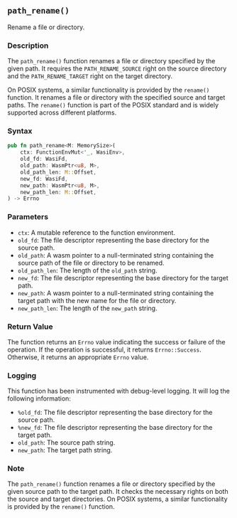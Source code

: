 ## `path_rename()`

Rename a file or directory.

### Description

The `path_rename()` function renames a file or directory specified by the given path. It requires the `PATH_RENAME_SOURCE` right on the source directory and the `PATH_RENAME_TARGET` right on the target directory.

On POSIX systems, a similar functionality is provided by the `rename()` function. It renames a file or directory with the specified source and target paths. The `rename()` function is part of the POSIX standard and is widely supported across different platforms.

### Syntax

```rust
pub fn path_rename<M: MemorySize>(
    ctx: FunctionEnvMut<'_, WasiEnv>,
    old_fd: WasiFd,
    old_path: WasmPtr<u8, M>,
    old_path_len: M::Offset,
    new_fd: WasiFd,
    new_path: WasmPtr<u8, M>,
    new_path_len: M::Offset,
) -> Errno
```

### Parameters

- `ctx`: A mutable reference to the function environment.
- `old_fd`: The file descriptor representing the base directory for the source path.
- `old_path`: A wasm pointer to a null-terminated string containing the source path of the file or directory to be renamed.
- `old_path_len`: The length of the `old_path` string.
- `new_fd`: The file descriptor representing the base directory for the target path.
- `new_path`: A wasm pointer to a null-terminated string containing the target path with the new name for the file or directory.
- `new_path_len`: The length of the `new_path` string.

### Return Value

The function returns an `Errno` value indicating the success or failure of the operation. If the operation is successful, it returns `Errno::Success`. Otherwise, it returns an appropriate `Errno` value.

### Logging

This function has been instrumented with debug-level logging. It will log the following information:

- `%old_fd`: The file descriptor representing the base directory for the source path.
- `%new_fd`: The file descriptor representing the base directory for the target path.
- `old_path`: The source path string.
- `new_path`: The target path string.

### Note

The `path_rename()` function renames a file or directory specified by the given source path to the target path. It checks the necessary rights on both the source and target directories. On POSIX systems, a similar functionality is provided by the `rename()` function.
